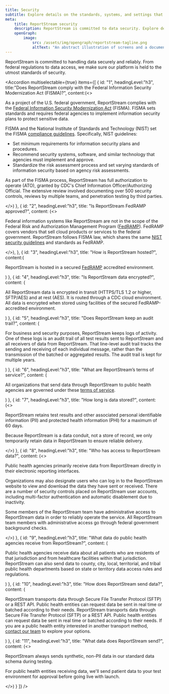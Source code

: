 ```yaml
---
title: Security
subtitle: Explore details on the standards, systems, and settings that keep data secure.
meta:
    title: ReportStream security
    description: ReportStream is committed to data security. Explore details on ReportStream's standards, systems, and settings for keeping data secure.
    openGraph:
        image:
            src: /assets/img/opengraph/reportstream-tagline.png
            altText: "An abstract illustration of screens and a document."
---
```


<LayoutSidenav>
<Sidenav/>
</LayoutSidenav>

ReportStream is committed to handling data securely and reliably. From federal regulations to data access, we make sure our platform is held to the utmost standards of security.

<Accordion multiselectable={true} items={[
    {
        id: "1",
        headingLevel:"h3",
        title:"Does ReportStream comply with the Federal Information Security Modernization Act (FISMA)?",
        content:(<>
            <p>As a project of the U.S. federal government, ReportStream complies with the <A href="https://csrc.nist.gov/Projects/risk-management/fisma-background">Federal Information Security Modernization Act</A> (FISMA). FISMA sets standards and requires federal agencies to implement information security plans to protect sensitive data.</p>
            <p>FISMA and the National Institute of Standards and Technology (NIST) set the FISMA <A href="https://csrc.nist.gov/projects/risk-management">compliance guidelines</A>. Specifically, NIST guidelines:</p>
            <ul>
                <li>Set minimum requirements for information security plans and procedures.</li>
                <li>Recommend security systems, software, and similar technology that agencies must implement and approve.</li>
                <li>Standardize the risk assessment process and set varying standards of information security based on agency risk assessments.</li>
            </ul>
            <p>As part of the FISMA process, ReportStream has full authorization to operate (ATO), granted by CDC's Chief Information Officer/Authorizing Official. The extensive review involved documenting over 500 security controls, reviews by multiple teams, and penetration testing by third parties.</p>
        </>)
    },
    {
        id: "2",
        headingLevel:"h3",
        title: "Is ReportStream FedRAMP approved?",
        content: (<>
            <p>Federal information systems like ReportStream are not in the scope of the Federal Risk and Authorization Management Program (<A href="https://www.fedramp.gov/program-basics/">FedRAMP</A>). FedRAMP covers vendors that sell cloud products or services to the federal government. ReportStream follows FISMA law, which shares the same <A href="https://csrc.nist.gov/Projects/risk-management/fisma-background">NIST security guidelines</A> and standards as FedRAMP.</p>
        </>),
    },
    {
        id: "3",
        headingLevel:"h3",
        title: "How is ReportStream hosted?",
        content:(<p>ReportStream is hosted in a secured <A href="https://www.fedramp.gov/program-basics/">FedRAMP</A> accredited environment.</p>)
    },
    {
        id: "4",
        headingLevel:"h3",
        title: "Is ReportStream data encrypted?",
        content: (<p>
            All ReportStream data is encrypted in transit (HTTPS/TLS 1.2 or higher, SFTP/AES) and at rest (AES). It is routed through a CDC cloud environment. All data is encrypted when stored using facilities of the secured FedRAMP-accredited environment.
        </p>)
    },
    {
        id: "5",
        headingLevel:"h3",
        title: "Does ReportStream keep an audit trail?",
        content: (<p>
            For business and security purposes, ReportStream keeps logs of activity. One of these logs is an audit trail of all test results sent to ReportStream and all receivers of data from ReportStream. That line-level audit trail tracks the sending and receiving of each individual message, rather than the transmission of the batched or aggregated results. The audit trail is kept for multiple years.
        </p>)
    },
    {
        id: "6",
        headingLevel:"h3",
        title: "What are ReportStream’s terms of service?",
        content: (<p>
            All organizations that send data through ReportStream to public health agencies are governed under these <A href="/terms-of-service">terms of service</A>.
        </p>)
    },
    {
        id: "7",
        headingLevel:"h3",
        title: "How long is data stored?",
        content: (<>
            <p>ReportStream retains test results and other associated personal identifiable information (PII) and protected health information (PHI) for a maximum of 60 days.</p>
            <p>Because ReportStream is a data conduit, not a store of record, we only temporarily retain data in ReportStream to ensure reliable delivery.</p>
        </>)
    },
    {
        id: "8",
        headingLevel:"h3",
        title: "Who has access to ReportStream data?",
        content: (<>
            <p>Public health agencies primarily receive data from ReportStream directly in their electronic reporting interfaces.</p>
            <p>Organizations may also designate users who can log in to the ReportStream website to view and download the data they have sent or received. There are a number of security controls placed on ReportStream user accounts, including multi-factor authentication and automatic disablement due to inactivity.</p>
            <p>Some members of the ReportStream team have administrative access to ReportStream data in order to reliably operate the service. All ReportStream team members with administrative access go through federal government background checks.</p>
        </>)
    },
    {
        id: "9",
        headingLevel:"h3",
        title: "What data do public health agencies receive from ReportStream?",
        content: (<p>
            Public health agencies receive data about all patients who are residents of that jurisdiction and from healthcare facilities within that jurisdiction. ReportStream can also send data to county, city, local, territorial, and tribal public health departments based on state or territory data access rules and regulations.
        </p>)
    },
    {
        id: "10",
        headingLevel:"h3",
        title: "How does ReportStream send data?",
        content: (<p>
            ReportStream transports data through Secure File Transfer Protocol (SFTP) or a REST API. Public health entities can request data be sent in real time or batched according to their needs. ReportStream transports data through Secure File Transfer Protocol (SFTP) or a REST API. Public health entities can request data be sent in real time or batched according to their needs. If you are a public health entity interested in another transport method, <A href="https://app.smartsheetgov.com/b/form/48f580abb9b440549b1a9cf996ba6957">contact our team</A> to explore your options. 
        </p>)
    },
    {
        id: "11",
        headingLevel:"h3",
        title: "What data does ReportStream send?",
        content: (<>
            <p>ReportStream always sends synthetic, non-PII data in our standard data schema during testing.</p>
            <p>For public health entities receiving data, we'll send patient data to your test environment for approval before going live with launch.</p>
        </>)
    }
]} />